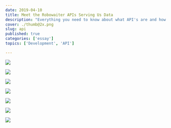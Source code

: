 ```yaml
---
date: 2019-04-10
title: Meet the Robowaiter APIs Serving Us Data
description: "Everything you need to know about what API's are and how they work"
cover: ./thumb@2x.png
slug: api
published: true
categories: ['essay']
topics: ['Development', 'API']

---
```



![](./API_0.png)

![](./API_1.png)

![](./API_2.png)

![](./API_3.png)

![](./API_4.png)

<APIs />

![](./API_6.png)

![](./API_7.png)